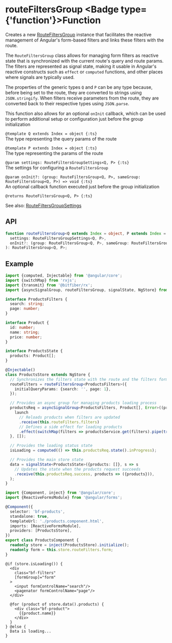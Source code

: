 
# routeFiltersGroup <Badge type={'function'}>Function</Badge>

Creates a new [RouteFiltersGroup](/store/reference/routeFiltersGroup) instance that facilitates
the reactive management of Angular's form-based filters and links these filters with the route.

The `RouteFiltersGroup` class allows for managing form filters as reactive state that
is synchronized with the current route's query and route params. The filters are
represented as signal state, making it usable in Angular's reactive constructs such as
`effect` or `computed` functions, and other places where signals are typically used.

The properties of the generic types `Q` and `P` can be any type because, before being set to
the route, they are converted to strings using `JSON.stringify`. When filters receive parameters
from the route, they are converted back to their respective types using `JSON.parse`.

This function also allows for an optional `onInit` callback, which can be used to perform
additional setup or configuration just before the group initialization

`@template Q extends Index = object {:ts}`  
The type representing the query params of the route

`@template P extends Index = object {:ts}`  
The type representing the params of the route

`@param settings: RouteFiltersGroupSettings<Q, P> {:ts}`  
The settings for configuring a `RouteFiltersGroup`

`@param onInit?: (group: RouteFiltersGroup<Q, P>, sameGroup: RouteFiltersGroup<Q, P>) => void {:ts}`  
An optional callback function executed just before the group initialization

`@returns RouteFiltersGroup<Q, P> {:ts}`

See also: [RouteFiltersGroupSettings](/store/reference/routeFiltersGroupSettings)

## API

```ts copy
function routeFiltersGroup<Q extends Index = object, P extends Index = object>(
  settings: RouteFiltersGroupSettings<Q, P>,
  onInit?: (group: RouteFiltersGroup<Q, P>, sameGroup: RouteFiltersGroup<Q, P>) => void,
): RouteFiltersGroup<Q, P>;
```

## Example

```ts copy filename="products.store.ts"
import {computed, Injectable} from '@angular/core';
import {switchMap} from 'rxjs';
import {transmit} from '@bitfiber/rx';
import {asyncSignalGroup, routeFiltersGroup, signalState, NgStore} from '@bitfiber/ng/rx';

interface ProductsFilters {
  search: string;
  page: number;
}

interface Product {
  id: number;
  name: string;
  price: number;
}

interface ProductsState {
  products: Product[];
}

@Injectable()
class ProductsStore extends NgStore {
  // Synchronizes the filters state with the route and the filters form
  routeFilters = routeFiltersGroup<ProductsFilters>({
    initialQueryParams: {search: '', page: 1},
  });

  // Provides an async group for managing products loading process
  productsReq = asyncSignalGroup<ProductsFilters, Product[], Error>((productsReq, {launch}) => {
    launch
      // Reloads products when filters are updated
      .receive(this.routeFilters.filters)
      // Defines a side effect for loading products
      .effect(switchMap(filters => productsService.get(filters).pipe(transmit(productsReq))));
  }, []);

  // Provides the loading status state
  isLoading = computed(() => this.productsReq.state().inProgress);

  // Provides the main store state
  data = signalState<ProductsState>({products: []}, s => s
    // Updates the state when the products request succeeds
    .receive(this.productsReq.success, products => ({products})),
  );
}
```

```ts copy filename="products.component.ts"
import {Component, inject} from '@angular/core';
import {ReactiveFormsModule} from '@angular/forms';

@Component({
  selector: 'bf-products',
  standalone: true,
  templateUrl: './products.component.html',
  imports: [ReactiveFormsModule],
  providers: [ProductsStore],
})
export class ProductsComponent {
  readonly store = inject(ProductsStore).initialize();
  readonly form = this.store.routeFilters.form;
}
```

```angular-html copy filename="products.component.html"
@if (store.isLoading()) {
  <div
    class="bf-filters"
    [formGroup]="form"
  >
    <input formControlName="search"/>
    <pagenator formControlName="page"/>
  </div>

  @for (product of store.data().products) {
    <div class="bf-product">
      {{product.name}}
    </div>
  }
} @else {
  Data is loading...
}
```
